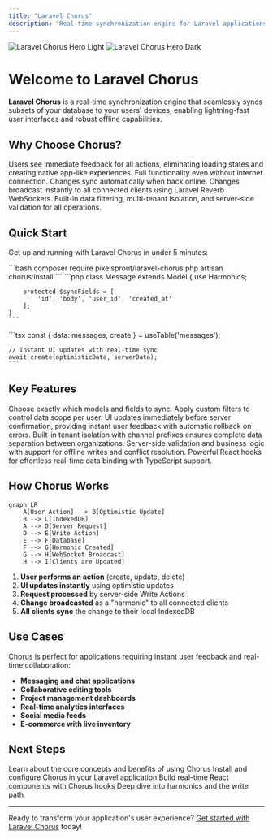 ```yaml
---
title: "Laravel Chorus"
description: "Real-time synchronization engine for Laravel applications - deliver lightning-fast user experiences with offline support."
---
```


<img 
  className="block dark:hidden" 
  src="/images/hero-light.png" 
  alt="Laravel Chorus Hero Light" 
/>
<img 
  className="hidden dark:block" 
  src="/images/hero-dark.png" 
  alt="Laravel Chorus Hero Dark" 
/>

# Welcome to Laravel Chorus

**Laravel Chorus** is a real-time synchronization engine that seamlessly syncs subsets of your database to your users' devices, enabling lightning-fast user interfaces and robust offline capabilities.

## Why Choose Chorus?

<CardGroup cols={2}>
  <Card title="Instant User Experience" icon="bolt">
    Users see immediate feedback for all actions, eliminating loading states and creating native app-like experiences.
  </Card>
  <Card title="Offline-First Architecture" icon="wifi">
    Full functionality even without internet connection. Changes sync automatically when back online.
  </Card>
  <Card title="Real-Time Synchronization" icon="arrows-rotate">
    Changes broadcast instantly to all connected clients using Laravel Reverb WebSockets.
  </Card>
  <Card title="Secure by Design" icon="shield-check">
    Built-in data filtering, multi-tenant isolation, and server-side validation for all operations.
  </Card>
</CardGroup>

## Quick Start

Get up and running with Laravel Chorus in under 5 minutes:

<Steps>
  <Step title="Install the Package">
    ```bash
    composer require pixelsprout/laravel-chorus
    php artisan chorus:install
    ```
  </Step>
  <Step title="Add the Trait">
    ```php
    class Message extends Model
    {
        use Harmonics;
        
        protected $syncFields = [
            'id', 'body', 'user_id', 'created_at'
        ];
    }
    ```
  </Step>
  <Step title="Use in Frontend">
    ```tsx
    const { data: messages, create } = useTable('messages');
    
    // Instant UI updates with real-time sync
    await create(optimisticData, serverData);
    ```
  </Step>
</Steps>

## Key Features

<AccordionGroup>
  <Accordion title="Selective Synchronization" icon="filter">
    Choose exactly which models and fields to sync. Apply custom filters to control data scope per user.
  </Accordion>
  
  <Accordion title="Optimistic Updates" icon="forward">
    UI updates immediately before server confirmation, providing instant user feedback with automatic rollback on errors.
  </Accordion>
  
  <Accordion title="Multi-Tenant Support" icon="users">
    Built-in tenant isolation with channel prefixes ensures complete data separation between organizations.
  </Accordion>
  
  <Accordion title="Write Actions" icon="pen-tool">
    Server-side validation and business logic with support for offline writes and conflict resolution.
  </Accordion>
  
  <Accordion title="React Integration" icon="react">
    Powerful React hooks for effortless real-time data binding with TypeScript support.
  </Accordion>
</AccordionGroup>

## How Chorus Works

```mermaid
graph LR
    A[User Action] --> B[Optimistic Update]
    B --> C[IndexedDB]
    A --> D[Server Request]
    D --> E[Write Action]
    E --> F[Database]
    F --> G[Harmonic Created]
    G --> H[WebSocket Broadcast]
    H --> I[Clients are Updated]
```

1. **User performs an action** (create, update, delete)
2. **UI updates instantly** using optimistic updates
3. **Request processed** by server-side Write Actions
4. **Change broadcasted** as a "harmonic" to all connected clients
5. **All clients sync** the change to their local IndexedDB

## Use Cases

Chorus is perfect for applications requiring instant user feedback and real-time collaboration:

- **Messaging and chat applications**
- **Collaborative editing tools**
- **Project management dashboards**
- **Real-time analytics interfaces**
- **Social media feeds**
- **E-commerce with live inventory**

## Next Steps

<CardGroup cols={2}>
  <Card title="What is Chorus?" href="/what-is-chorus" icon="question">
    Learn about the core concepts and benefits of using Chorus
  </Card>
  
  <Card title="Getting Started" href="/getting-started" icon="rocket">
    Install and configure Chorus in your Laravel application
  </Card>
  
  <Card title="React Integration" href="/integrations/react" icon="react">
    Build real-time React components with Chorus hooks
  </Card>
  
  <Card title="Core Concepts" href="/concepts/harmonics" icon="book">
    Deep dive into harmonics and the write path
  </Card>
</CardGroup>

---

Ready to transform your application's user experience? [Get started with Laravel Chorus](/getting-started) today!
